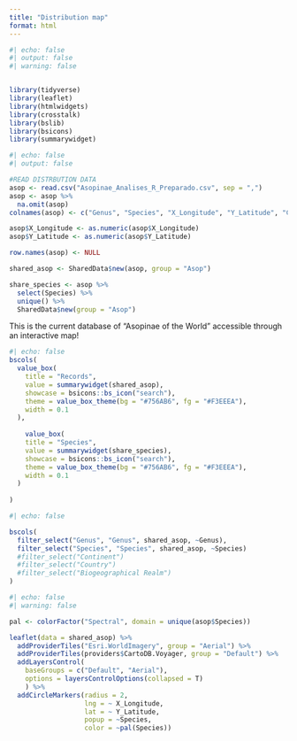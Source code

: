 ```yaml
---
title: "Distribution map"
format: html
---
```


```r
#| echo: false
#| output: false
#| warning: false


library(tidyverse)
library(leaflet)
library(htmlwidgets)
library(crosstalk)
library(bslib)
library(bsicons)
library(summarywidget)
```

``` r
#| echo: false
#| output: false

#READ DISTRBUTION DATA
asop <- read.csv("Asopinae_Analises_R_Preparado.csv", sep = ",")
asop <- asop %>%
  na.omit(asop) 
colnames(asop) <- c("Genus", "Species", "X_Longitude", "Y_Latitude", "Country", "Continent", "Realm")

asop$X_Longitude <- as.numeric(asop$X_Longitude) 
asop$Y_Latitude <- as.numeric(asop$Y_Latitude)

row.names(asop) <- NULL

shared_asop <- SharedData$new(asop, group = "Asop")

share_species <- asop %>%
  select(Species) %>%
  unique() %>%
  SharedData$new(group = "Asop")
```

This is the current database of "Asopinae of the World" accessible through an interactive map!



``` r
#| echo: false
bscols(
  value_box(
    title = "Records",
    value = summarywidget(shared_asop),
    showcase = bsicons::bs_icon("search"),
    theme = value_box_theme(bg = "#756AB6", fg = "#F3EEEA"),
    width = 0.1
  ),
  
    value_box(
    title = "Species",
    value = summarywidget(share_species),
    showcase = bsicons::bs_icon("search"),
    theme = value_box_theme(bg = "#756AB6", fg = "#F3EEEA"),
    width = 0.1
  )
  
)
```


```r
#| echo: false

bscols(
  filter_select("Genus", "Genus", shared_asop, ~Genus),
  filter_select("Species", "Species", shared_asop, ~Species)
  #filter_select("Continent")
  #filter_select("Country")
  #filter_select("Biogeographical Realm")
)

```





```r
#| echo: false
#| warning: false

pal <- colorFactor("Spectral", domain = unique(asop$Species))

leaflet(data = shared_asop) %>%
  addProviderTiles("Esri.WorldImagery", group = "Aerial") %>%
  addProviderTiles(providers$CartoDB.Voyager, group = "Default") %>%
  addLayersControl(
    baseGroups = c("Default", "Aerial"),
    options = layersControlOptions(collapsed = T)
    ) %>%
  addCircleMarkers(radius = 2,
                   lng = ~ X_Longitude,
                   lat = ~ Y_Latitude,
                   popup = ~Species,
                   color = ~pal(Species))
```

